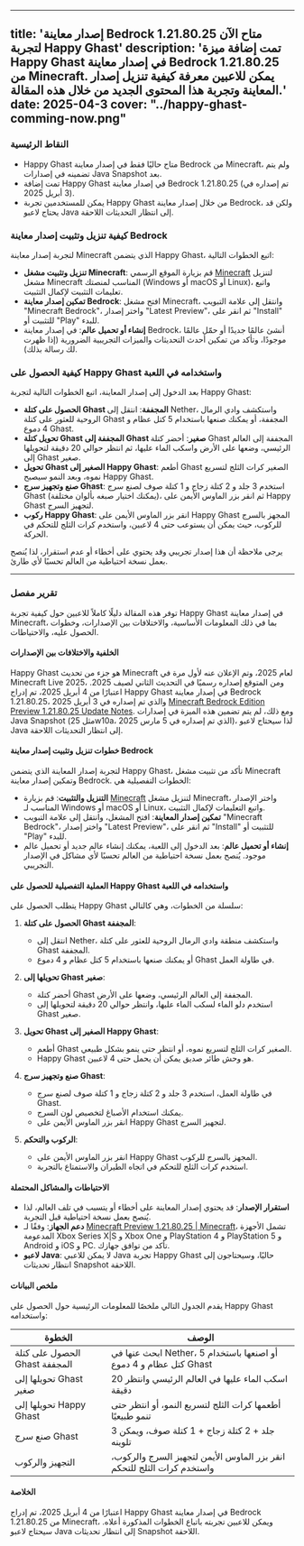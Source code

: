 
---
title: 'إصدار معاينة Bedrock 1.21.80.25 متاح الآن لتجربة Happy Ghast'
description: 'تمت إضافة ميزة Happy Ghast في إصدار معاينة Bedrock 1.21.80.25 من Minecraft. يمكن للاعبين معرفة كيفية تنزيل إصدار المعاينة وتجربة هذا المحتوى الجديد من خلال هذه المقالة.'
date: 2025-04-3
cover: "../happy-ghast-comming-now.png"
---

### النقاط الرئيسية
- Happy Ghast متاح حاليًا فقط في إصدار معاينة Bedrock من Minecraft، ولم يتم تضمينه في إصدارات Java Snapshot بعد.
- تمت إضافة Happy Ghast في إصدار معاينة Bedrock 1.21.80.25 (تم إصداره في 3 أبريل 2025).
- يمكن للمستخدمين تجربة Happy Ghast من خلال إصدار معاينة Bedrock، ولكن قد يحتاج لاعبو Java إلى انتظار التحديثات اللاحقة.

### كيفية تنزيل وتثبيت إصدار معاينة Bedrock
لتجربة إصدار معاينة Minecraft الذي يتضمن Happy Ghast، اتبع الخطوات التالية:
- **تنزيل وتثبيت مشغل Minecraft**: قم بزيارة الموقع الرسمي [Minecraft](https://www.minecraft.net/en-us/get-minecraft) لتنزيل مشغل Minecraft المناسب لمنصتك (Windows أو macOS أو Linux)، واتبع تعليمات التثبيت لإكمال التثبيت.
- **تمكين إصدار معاينة Bedrock**: افتح مشغل Minecraft، وانتقل إلى علامة التبويب "Minecraft Bedrock"، واختر إصدار "Latest Preview"، ثم انقر على "Install" للتثبيت أو "Play" للبدء.
- **إنشاء أو تحميل عالم**: في إصدار معاينة Bedrock، أنشئ عالمًا جديدًا أو حمّل عالمًا موجودًا، وتأكد من تمكين أحدث التحديثات والميزات التجريبية الضرورية (إذا ظهرت لك رسالة بذلك).

### كيفية الحصول على Happy Ghast واستخدامه في اللعبة
بعد الدخول إلى إصدار المعاينة، اتبع الخطوات التالية لتجربة Happy Ghast:
- **الحصول على كتلة Ghast المجففة**: انتقل إلى Nether، واستكشف وادي الرمال الروحية للعثور على كتلة Ghast المجففة، أو يمكنك صنعها باستخدام 5 كتل عظام و 4 دموع Ghast.
- **تحويل كتلة Ghast المجففة إلى Ghast صغير**: أحضر كتلة Ghast المجففة إلى العالم الرئيسي، وضعها على الأرض واسكب الماء عليها، ثم انتظر حوالي 20 دقيقة لتحويلها إلى Ghast صغير.
- **تحويل Ghast الصغير إلى Happy Ghast**: أطعم Ghast الصغير كرات الثلج لتسريع نموه، وبعد النمو سيصبح Happy Ghast.
- **صنع وتجهيز سرج Ghast**: استخدم 3 جلد و 2 كتلة زجاج و 1 كتلة صوف لصنع سرج Ghast (يمكنك اختيار صبغه بألوان مختلفة)، ثم انقر بزر الماوس الأيمن على Happy Ghast لتجهيز السرج.
- **ركوب Happy Ghast**: انقر بزر الماوس الأيمن على Happy Ghast المجهز بالسرج للركوب، حيث يمكن أن يستوعب حتى 4 لاعبين، واستخدم كرات الثلج للتحكم في الحركة.

يرجى ملاحظة أن هذا إصدار تجريبي وقد يحتوي على أخطاء أو عدم استقرار، لذا يُنصح بعمل نسخة احتياطية من العالم تحسبًا لأي طارئ.

---

### تقرير مفصل
توفر هذه المقالة دليلًا كاملاً للاعبين حول كيفية تجربة Happy Ghast في إصدار معاينة Minecraft، بما في ذلك المعلومات الأساسية، والاختلافات بين الإصدارات، وخطوات الحصول عليه، والاحتياطات.

#### الخلفية والاختلافات بين الإصدارات
Happy Ghast هو جزء من تحديث Minecraft لعام 2025، وتم الإعلان عنه لأول مرة في Minecraft Live 2025، ومن المتوقع إصداره رسميًا في التحديث الثاني لصيف 2025. اعتبارًا من 4 أبريل 2025، تم إدراج Happy Ghast في إصدار معاينة Bedrock 1.21.80.25، والذي تم إصداره في 3 أبريل 2025 [Minecraft Bedrock Edition Preview 1.21.80.25 Update Notes](https://www.minecraft.net/en-us/article/minecraft-bedrock-1-21-80-25). ومع ذلك، لم يتم تضمين هذه الميزة في إصدارات Java Snapshot (مثل 25w10a، الذي تم إصداره في 5 مارس 2025)، لذا سيحتاج لاعبو Java إلى انتظار التحديثات اللاحقة.

#### خطوات تنزيل وتثبيت إصدار معاينة Bedrock
لتجربة إصدار المعاينة الذي يتضمن Happy Ghast، تأكد من تثبيت مشغل Minecraft وتمكين إصدار معاينة Bedrock. الخطوات التفصيلية هي:
- **التنزيل والتثبيت**: قم بزيارة [Minecraft](https://www.minecraft.net/en-us/get-minecraft) لتنزيل مشغل Minecraft، واختر الإصدار المناسب لـ Windows أو macOS أو Linux، واتبع التعليمات لإكمال التثبيت.
- **تمكين إصدار المعاينة**: افتح المشغل، وانتقل إلى علامة التبويب "Minecraft Bedrock"، واختر إصدار "Latest Preview"، ثم انقر على "Install" للتثبيت أو "Play" للبدء.
- **إنشاء أو تحميل عالم**: بعد الدخول إلى اللعبة، يمكنك إنشاء عالم جديد أو تحميل عالم موجود. يُنصح بعمل نسخة احتياطية من العالم تحسبًا لأي مشاكل في الإصدار التجريبي.

#### العملية التفصيلية للحصول على Happy Ghast واستخدامه في اللعبة
يتطلب الحصول على Happy Ghast سلسلة من الخطوات، وهي كالتالي:
1. **الحصول على كتلة Ghast المجففة**:
    - انتقل إلى Nether، واستكشف منطقة وادي الرمال الروحية للعثور على كتلة Ghast المجففة.
    - أو يمكنك صنعها باستخدام 5 كتل عظام و 4 دموع Ghast في طاولة العمل.

2. **تحويلها إلى Ghast صغير**:
    - أحضر كتلة Ghast المجففة إلى العالم الرئيسي، وضعها على الأرض.
    - استخدم دلو الماء لسكب الماء عليها، وانتظر حوالي 20 دقيقة لتحويلها إلى Ghast صغير.

3. **تحويل Ghast الصغير إلى Happy Ghast**:
    - أطعم Ghast الصغير كرات الثلج لتسريع نموه، أو انتظر حتى ينمو بشكل طبيعي.
    - Happy Ghast هو وحش طائر صديق يمكن أن يحمل حتى 4 لاعبين.

4. **صنع وتجهيز سرج Ghast**:
    - في طاولة العمل، استخدم 3 جلد و 2 كتلة زجاج و 1 كتلة صوف لصنع سرج Ghast.
    - يمكنك استخدام الأصباغ لتخصيص لون السرج.
    - انقر بزر الماوس الأيمن على Happy Ghast لتجهيز السرج.

5. **الركوب والتحكم**:
    - انقر بزر الماوس الأيمن على Happy Ghast المجهز بالسرج للركوب.
    - استخدم كرات الثلج للتحكم في اتجاه الطيران والاستمتاع بالتجربة.

#### الاحتياطات والمشاكل المحتملة
- **استقرار الإصدار**: قد يحتوي إصدار المعاينة على أخطاء أو يتسبب في تلف العالم، لذا يُنصح بعمل نسخة احتياطية قبل التجربة.
- **دعم الجهاز**: وفقًا لـ [Minecraft Preview 1.21.80.25 | Minecraft](https://www.minecraft.net/en-us/article/minecraft-preview-1-21-80-24)، تشمل الأجهزة المدعومة Xbox Series X|S و Xbox One و PlayStation 4 و PlayStation 5 و Android و iOS و PC. تأكد من توافق جهازك.
- **لاعبو Java**: لا يمكن للاعبي Java تجربة Happy Ghast حاليًا، وسيحتاجون إلى انتظار تحديثات Snapshot اللاحقة.

#### ملخص البيانات
يقدم الجدول التالي ملخصًا للمعلومات الرئيسية حول الحصول على Happy Ghast واستخدامه:

| **الخطوة**               | **الوصف**                                                                 |
|-------------------------|-------------------------------------------------------------------------|
| الحصول على كتلة Ghast المجففة | ابحث عنها في Nether، أو اصنعها باستخدام 5 كتل عظام و 4 دموع Ghast         |
| تحويلها إلى Ghast صغير     | اسكب الماء عليها في العالم الرئيسي وانتظر 20 دقيقة                      |
| تحويلها إلى Happy Ghast    | أطعمها كرات الثلج لتسريع النمو، أو انتظر حتى تنمو طبيعيًا                 |
| صنع سرج Ghast             | 3 جلد + 2 كتلة زجاج + 1 كتلة صوف، ويمكن تلوينه                           |
| التجهيز والركوب           | انقر بزر الماوس الأيمن لتجهيز السرج والركوب، واستخدم كرات الثلج للتحكم  |

#### الخلاصة
اعتبارًا من 4 أبريل 2025، تم إدراج Happy Ghast في إصدار معاينة Bedrock 1.21.80.25 من Minecraft، ويمكن للاعبين تجربته باتباع الخطوات المذكورة أعلاه. سيحتاج لاعبو Java إلى انتظار تحديثات Snapshot اللاحقة.
